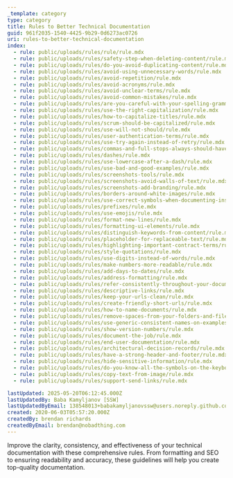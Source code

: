 ```yaml
---
_template: category
type: category
title: Rules to Better Technical Documentation
guid: 961f2035-1540-4425-9b29-0d6273ac0726
uri: rules-to-better-technical-documentation
index:
  - rule: public/uploads/rules/rule/rule.mdx
  - rule: public/uploads/rules/safety-step-when-deleting-content/rule.mdx
  - rule: public/uploads/rules/do-you-avoid-duplicating-content/rule.mdx
  - rule: public/uploads/rules/avoid-using-unnecessary-words/rule.mdx
  - rule: public/uploads/rules/avoid-repetition/rule.mdx
  - rule: public/uploads/rules/avoid-acronyms/rule.mdx
  - rule: public/uploads/rules/avoid-unclear-terms/rule.mdx
  - rule: public/uploads/rules/avoid-common-mistakes/rule.mdx
  - rule: public/uploads/rules/are-you-careful-with-your-spelling-grammar-and-punctuation/rule.mdx
  - rule: public/uploads/rules/use-the-right-capitalization/rule.mdx
  - rule: public/uploads/rules/how-to-capitalize-titles/rule.mdx
  - rule: public/uploads/rules/scrum-should-be-capitalized/rule.mdx
  - rule: public/uploads/rules/use-will-not-should/rule.mdx
  - rule: public/uploads/rules/user-authentication-terms/rule.mdx
  - rule: public/uploads/rules/use-try-again-instead-of-retry/rule.mdx
  - rule: public/uploads/rules/commas-and-full-stops-always-should-have-1-space-after-them/rule.mdx
  - rule: public/uploads/rules/dashes/rule.mdx
  - rule: public/uploads/rules/use-lowercase-after-a-dash/rule.mdx
  - rule: public/uploads/rules/use-bad-and-good-examples/rule.mdx
  - rule: public/uploads/rules/screenshots-tools/rule.mdx
  - rule: public/uploads/rules/screenshots-avoid-walls-of-text/rule.mdx
  - rule: public/uploads/rules/screenshots-add-branding/rule.mdx
  - rule: public/uploads/rules/borders-around-white-images/rule.mdx
  - rule: public/uploads/rules/use-correct-symbols-when-documenting-instructions/rule.mdx
  - rule: public/uploads/rules/prefixes/rule.mdx
  - rule: public/uploads/rules/use-emojis/rule.mdx
  - rule: public/uploads/rules/format-new-lines/rule.mdx
  - rule: public/uploads/rules/formatting-ui-elements/rule.mdx
  - rule: public/uploads/rules/distinguish-keywords-from-content/rule.mdx
  - rule: public/uploads/rules/placeholder-for-replaceable-text/rule.mdx
  - rule: public/uploads/rules/highlighting-important-contract-terms/rule.mdx
  - rule: public/uploads/rules/style-quotations/rule.mdx
  - rule: public/uploads/rules/use-digits-instead-of-words/rule.mdx
  - rule: public/uploads/rules/make-numbers-more-readable/rule.mdx
  - rule: public/uploads/rules/add-days-to-dates/rule.mdx
  - rule: public/uploads/rules/address-formatting/rule.mdx
  - rule: public/uploads/rules/refer-consistently-throughout-your-document/rule.mdx
  - rule: public/uploads/rules/descriptive-links/rule.mdx
  - rule: public/uploads/rules/keep-your-urls-clean/rule.mdx
  - rule: public/uploads/rules/create-friendly-short-urls/rule.mdx
  - rule: public/uploads/rules/how-to-name-documents/rule.mdx
  - rule: public/uploads/rules/remove-spaces-from-your-folders-and-filename/rule.mdx
  - rule: public/uploads/rules/use-generic-consistent-names-on-examples/rule.mdx
  - rule: public/uploads/rules/show-version-numbers/rule.mdx
  - rule: public/uploads/rules/document-the-job/rule.mdx
  - rule: public/uploads/rules/end-user-documentation/rule.mdx
  - rule: public/uploads/rules/architectural-decision-records/rule.mdx
  - rule: public/uploads/rules/have-a-strong-header-and-footer/rule.mdx
  - rule: public/uploads/rules/hide-sensitive-information/rule.mdx
  - rule: public/uploads/rules/do-you-know-all-the-symbols-on-the-keyboard/rule.mdx
  - rule: public/uploads/rules/copy-text-from-image/rule.mdx
  - rule: public/uploads/rules/support-send-links/rule.mdx

lastUpdated: 2025-05-20T06:12:45.000Z
lastUpdatedBy: Baba Kamyljanov [SSW]
lastUpdatedByEmail: 138548013+babakamyljanovssw@users.noreply.github.com
created: 2020-06-03T05:57:20.000Z
createdBy: brendan richards
createdByEmail: brendan@nobadthing.com
---
```


Improve the clarity, consistency, and effectiveness of your technical documentation with these comprehensive rules. From formatting and SEO to ensuring readability and accuracy, these guidelines will help you create top-quality documentation.
